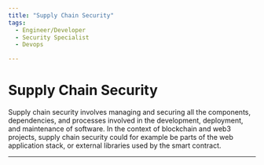 ```yaml
---
title: "Supply Chain Security"
tags:
  - Engineer/Developer
  - Security Specialist
  - Devops

---
```



<TagProvider>
<TagFilter />

# Supply Chain Security

<TagList tags={frontmatter.tags} />
<AttributionList contributors={frontmatter.contributors} />

Supply chain security involves managing and securing all the components, dependencies, and processes involved in the development, deployment, and maintenance of software. In the context of blockchain and web3 projects, supply chain security could for example be parts of the web application stack, or external libraries used by the smart contract.

---

</TagProvider>
<ContributeFooter />